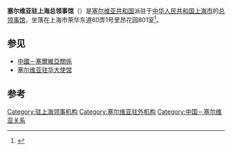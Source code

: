 {{Infobox diplomatic mission
| name = 塞尔维亚驻上海总领事馆<br><small>{{lang|sr|Конзулати Републике Србије у Шангај}}</small><br>[[File:Coat_of_arms_of_Serbia.svg|80px]]
| image = 
| caption = 
| address = 荣华东道60弄1号里昂花园801室
| location = {{PRC}}[[上海市|上海市]][[古北新区|古北新区]]
| open=
| consul_general= 戴阳·马林科维奇（{{lang|sr|Дејан Маринковић}}）<ref>{{cite web |author1=欧美处 |title=景莹副会长会见塞尔维亚驻沪总领事并捐赠口罩 |url=http://wsb.sh.gov.cn/n858/20200814/09f8f05f7eda4b259ae60e13b3ec5894.html |website=上海市人民政府外事办公室 |accessdate=2021-02-07 |date=2020-08-14 |archive-date=2021-02-14 |archive-url=https://web.archive.org/web/20210214164915/http://wsb.sh.gov.cn/n858/20200814/09f8f05f7eda4b259ae60e13b3ec5894.html }}</ref>
| jurisdiction= [[上海市|上海市]]、[[浙江省|浙江省]]、[[江苏省|江苏省]]、[[安徽省|安徽省]]、[[江西省|江西省]]、[[福建省|福建省]]<ref>{{cite web |title=塞尔维亚共和国驻上海总领事馆 |url=https://www.fmprc.gov.cn/web/gjhdq_676201/gj_676203/oz_678770/1206_679642/1206x1_679656/ggzwwjjgxx_679660/t576336.shtml |website=中国外交部 |accessdate=2021-02-07 |archive-date=2021-02-14 |archive-url=https://web.archive.org/web/20210214002925/https://www.fmprc.gov.cn/web/gjhdq_676201/gj_676203/oz_678770/1206_679642/1206x1_679656/ggzwwjjgxx_679660/t576336.shtml }}</ref>
| department={{flagicon|塞尔维亚}} [[塞尔维亚外交部|塞尔维亚外交部]]
| website = {{url|www.shanghai.mfa.gov.rs}}
}}

'''塞尔维亚驻上海总领事馆'''（{{lang-sr|Конзулати Републике Србије у Шангај}}）是[[塞尔维亚共和国|塞尔维亚共和国]]派驻于[[中华人民共和国|中华人民共和国]][[上海市|上海市]]的[[总领事馆|总领事馆]]，坐落在上海市荣华东道60弄1号里昂花园801室<ref>{{cite web |title=КОНЗУЛАТИ РЕПУБЛИКЕ СРБИЈЕ Шангај, НР Кина |url=http://www.mfa.gov.rs/sr/index.php/diplomatsko-konzularna-predstavnistva/diplomatske-misije/konzulati/26---/26---?lang=cyr |website=塞尔维亚外交部 |accessdate=2021-02-07 |archive-date=2020-08-13 |archive-url=https://web.archive.org/web/20200813022508/http://www.mfa.gov.rs/sr/index.php/diplomatsko-konzularna-predstavnistva/diplomatske-misije/konzulati/26---/26---?lang=cyr }}</ref>。

== 参见 ==
* [[中國－塞爾維亞關係|中國－塞爾維亞關係]]
* [[塞尔维亚驻华大使馆|塞尔维亚驻华大使馆]]

== 参考 ==
{{reflist|30em}}

{{駐中華人民共和國外交機構}}

[[Category:驻上海领事机构|Category:驻上海领事机构]]
[[Category:塞尔维亚驻外机构|Category:塞尔维亚驻外机构]]
[[Category:中国－塞尔维亚关系|Category:中国－塞尔维亚关系]]